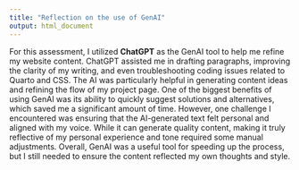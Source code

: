 ```yaml
---
title: "Reflection on the use of GenAI"
output: html_document
---
```


For this assessment, I utilized **ChatGPT** as the GenAI tool to help me refine my website content. ChatGPT assisted me in drafting paragraphs, improving the clarity of my writing, and even troubleshooting coding issues related to Quarto and CSS. The AI was particularly helpful in generating content ideas and refining the flow of my project page. One of the biggest benefits of using GenAI was its ability to quickly suggest solutions and alternatives, which saved me a significant amount of time. However, one challenge I encountered was ensuring that the AI-generated text felt personal and aligned with my voice. While it can generate quality content, making it truly reflective of my personal experience and tone required some manual adjustments. Overall, GenAI was a useful tool for speeding up the process, but I still needed to ensure the content reflected my own thoughts and style.

